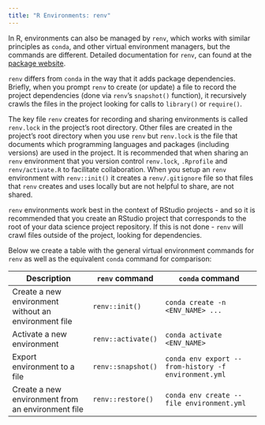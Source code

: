 ```yaml
---
title: "R Environments: renv"
---
```


In R,
environments can also be managed by `renv`,
which works with similar principles as `conda`,
and other virtual environment managers,
but the commands are different.
Detailed documentation for `renv`,
can found at the [package website](https://rstudio.github.io/renv/index.html).

`renv` differs from `conda` in the way that it adds package dependencies.
Briefly, when you prompt `renv` to create (or update) a file to record the project dependencies (done via `renv`'s `snapshot()` function),
it recursively crawls the files in the project
looking for calls to `library()` or `require()`.

The key file `renv` creates for recording and sharing environments is called `renv.lock`
in the project's root directory.
Other files are created in the project's root directory when you use `renv`
but `renv.lock` is the file that documents which programming languages and packages
(including versions) are used in the project.
It is recommended that when sharing an `renv` environment that you version control `renv.lock`, `.Rprofile` and `renv/activate.R` to facilitate collaboration.
When you setup an `renv` environment with `renv::init()` it creates a `renv/.gitignore` file
so that files that `renv` creates and uses locally but are not helpful to share, are not shared.

`renv` environments work best in the context of RStudio projects - and so it is recommended that you create an RStudio project that corresponds to the root of your data science project repository. If this is not done - `renv` will crawl files outside of the project, looking for dependencies.

Below we create a table with the general virtual environment commands for `renv` as well as the equivalent `conda` command for comparison:

| Description                  | `renv` command     |`conda` command                    |
|------------------------------|--------------------|-----------------------------------|
| Create a new environment without an environment file | `renv::init()`     | `conda create -n <ENV_NAME> ...` |
| Activate a new environment   | `renv::activate()` | `conda activate <ENV_NAME>`       |
| Export environment to a file | `renv::snapshot()` |  `conda env export --from-history -f environment.yml` |                |
| Create a new environment from an environment file | `renv::restore()` | `conda env create --file environment.yml` |
